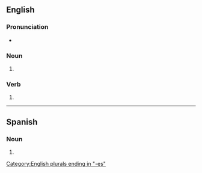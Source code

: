 ==English==

===Pronunciation===
* {{IPA|en|/ˈkɹʌnt͡ʃɪz/}}

===Noun===
{{head|en|noun form}}

# {{plural of|en|crunch}}

===Verb===
{{head|en|verb form}}

# {{en-third-person singular of|crunch}}

[[Category:English plurals ending in "-es"]]

----

==Spanish==

===Noun===
{{head|es|noun form}}

# {{plural of|es|crunch}}